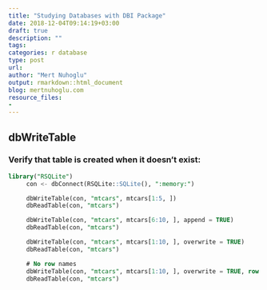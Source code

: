 ```yaml
---
title: "Studying Databases with DBI Package"
date: 2018-12-04T09:14:19+03:00 
draft: true
description: ""
tags:
categories: r database
type: post
url:
author: "Mert Nuhoglu"
output: rmarkdown::html_document
blog: mertnuhoglu.com
resource_files:
-
---
```


## dbWriteTable

### Verify that table is created when it doesn't exist:

``` sql
library("RSQLite")
     con <- dbConnect(RSQLite::SQLite(), ":memory:")

     dbWriteTable(con, "mtcars", mtcars[1:5, ])
     dbReadTable(con, "mtcars")

     dbWriteTable(con, "mtcars", mtcars[6:10, ], append = TRUE)
     dbReadTable(con, "mtcars")

     dbWriteTable(con, "mtcars", mtcars[1:10, ], overwrite = TRUE)
     dbReadTable(con, "mtcars")

     # No row names
     dbWriteTable(con, "mtcars", mtcars[1:10, ], overwrite = TRUE, row.names = FALSE)
     dbReadTable(con, "mtcars")

``` 


